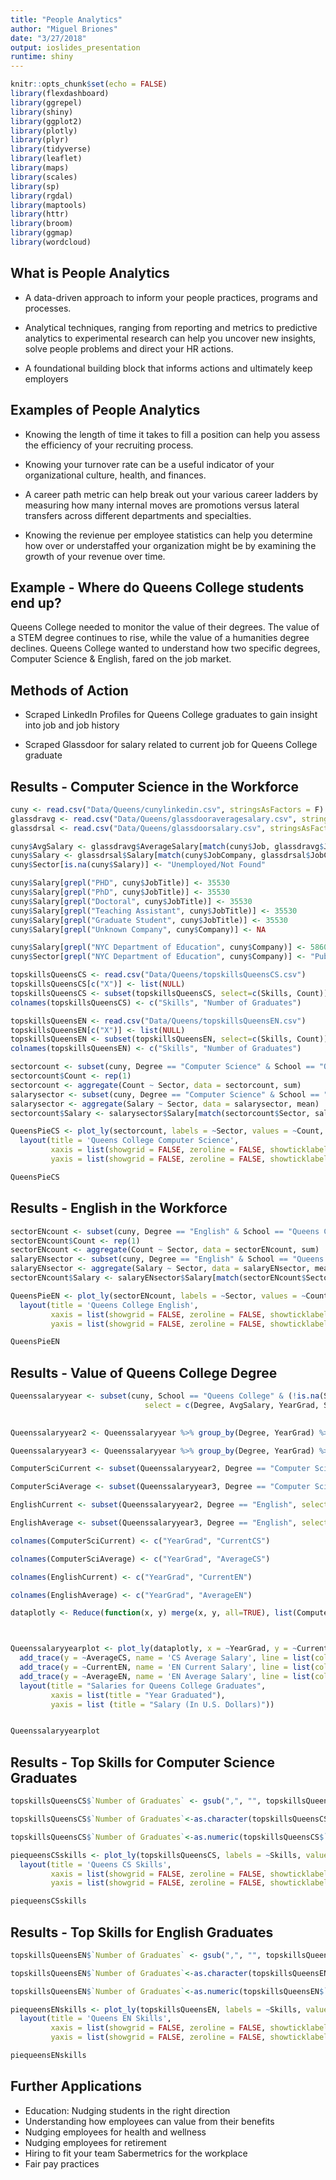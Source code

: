 ```yaml
---
title: "People Analytics"
author: "Miguel Briones"
date: "3/27/2018"
output: ioslides_presentation
runtime: shiny
---
```


```r
knitr::opts_chunk$set(echo = FALSE)
library(flexdashboard)
library(ggrepel)
library(shiny)
library(ggplot2)
library(plotly)
library(plyr)
library(tidyverse)
library(leaflet)
library(maps)
library(scales)
library(sp)
library(rgdal)
library(maptools)
library(httr)
library(broom)
library(ggmap)
library(wordcloud)
```

## What is People Analytics

- A data-driven approach to inform your people practices, programs and processes.

- Analytical techniques, ranging from reporting and metrics to predictive analytics to experimental research can help you uncover new insights, solve people problems and direct your HR actions.

- A foundational building block that informs actions and ultimately keep employers 


## Examples of People Analytics
- Knowing the length of time it takes to fill a position can help you assess the efficiency of your recruiting process.

- Knowing your turnover rate can be a useful indicator of your organizational culture, health, and finances.

- A career path  metric can help break out your various career ladders by measuring how many internal moves are   promotions versus lateral transfers across different departments and specialties.

- Knowing the revienue per employee statistics can help you determine how over or understaffed your organization might be by examining the growth of your revenue over time.

## Example - Where do Queens College students end up?

Queens College needed to monitor the value of their degrees. The value of a STEM degree continues to rise, while the value of a humanities degree declines. Queens College wanted to understand how two specific degrees, Computer Science & English, fared on the job market.

## Methods of Action

- Scraped LinkedIn Profiles for Queens College graduates to gain insight into job and job history

- Scraped Glassdoor for salary related to current job for Queens College graduate

## Results - Computer Science in the Workforce
```r
cuny <- read.csv("Data/Queens/cunylinkedin.csv", stringsAsFactors = F)
glassdravg <- read.csv("Data/Queens/glassdooraveragesalary.csv", stringsAsFactors = F)
glassdrsal <- read.csv("Data/Queens/glassdoorsalary.csv", stringsAsFactors = F)

cuny$AvgSalary <- glassdravg$AverageSalary[match(cuny$Job, glassdravg$Job)]
cuny$Salary <- glassdrsal$Salary[match(cuny$JobCompany, glassdrsal$JobCompany)]
cuny$Sector[is.na(cuny$Salary)] <- "Unemployed/Not Found"

cuny$Salary[grepl("PHD", cuny$JobTitle)] <- 35530
cuny$Salary[grepl("PhD", cuny$JobTitle)] <- 35530
cuny$Salary[grepl("Doctoral", cuny$JobTitle)] <- 35530
cuny$Salary[grepl("Teaching Assistant", cuny$JobTitle)] <- 35530
cuny$Salary[grepl("Graduate Student", cuny$JobTitle)] <- 35530
cuny$Salary[grepl("Unknown Company", cuny$Company)] <- NA

cuny$Salary[grepl("NYC Department of Education", cuny$Company)] <- 58600
cuny$Sector[grepl("NYC Department of Education", cuny$Company)] <- "Public Education"

topskillsQueensCS <- read.csv("Data/Queens/topskillsQueensCS.csv")
topskillsQueensCS[c("X")] <- list(NULL)
topskillsQueensCS <- subset(topskillsQueensCS, select=c(Skills, Count))
colnames(topskillsQueensCS) <- c("Skills", "Number of Graduates")

topskillsQueensEN <- read.csv("Data/Queens/topskillsQueensEN.csv")
topskillsQueensEN[c("X")] <- list(NULL)
topskillsQueensEN <- subset(topskillsQueensEN, select=c(Skills, Count))
colnames(topskillsQueensEN) <- c("Skills", "Number of Graduates")

sectorcount <- subset(cuny, Degree == "Computer Science" & School == "Queens College", select = c(Sector, Salary))
sectorcount$Count <- rep(1)
sectorcount <- aggregate(Count ~ Sector, data = sectorcount, sum)
salarysector <- subset(cuny, Degree == "Computer Science" & School == "Queens College", select = c(Sector, Salary))
salarysector <- aggregate(Salary ~ Sector, data = salarysector, mean)
sectorcount$Salary <- salarysector$Salary[match(sectorcount$Sector, salarysector$Sector)]

QueensPieCS <- plot_ly(sectorcount, labels = ~Sector, values = ~Count, type = 'pie',textposition = 'outside',textinfo = 'label+percent', hoverinfo = 'text', text = ~paste('Average Salary of $', round(Salary))) %>%
  layout(title = 'Queens College Computer Science',
         xaxis = list(showgrid = FALSE, zeroline = FALSE, showticklabels = FALSE),
         yaxis = list(showgrid = FALSE, zeroline = FALSE, showticklabels = FALSE))

QueensPieCS
```

## Results - English in the Workforce
```r
sectorENcount <- subset(cuny, Degree == "English" & School == "Queens College", select = c(Sector, Salary))
sectorENcount$Count <- rep(1)
sectorENcount <- aggregate(Count ~ Sector, data = sectorENcount, sum)
salaryENsector <- subset(cuny, Degree == "English" & School == "Queens College", select = c(Sector, Salary))
salaryENsector <- aggregate(Salary ~ Sector, data = salaryENsector, mean)
sectorENcount$Salary <- salaryENsector$Salary[match(sectorENcount$Sector, salaryENsector$Sector)]

QueensPieEN <- plot_ly(sectorENcount, labels = ~Sector, values = ~Count, type = 'pie',textposition = 'outside',textinfo = 'label+percent', hoverinfo = 'text', text = ~paste('Average Salary of $', round(Salary))) %>%
  layout(title = 'Queens College English',
         xaxis = list(showgrid = FALSE, zeroline = FALSE, showticklabels = FALSE),
         yaxis = list(showgrid = FALSE, zeroline = FALSE, showticklabels = FALSE))

QueensPieEN
```


## Results - Value of Queens College Degree
```r
Queenssalaryyear <- subset(cuny, School == "Queens College" & (!is.na(Salary)), 
                              select = c(Degree, AvgSalary, YearGrad, Salary))

     
Queenssalaryyear2 <- Queenssalaryyear %>% group_by(Degree, YearGrad) %>% summarize(Current = mean(Salary))

Queenssalaryyear3 <- Queenssalaryyear %>% group_by(Degree, YearGrad) %>% summarize(Average = mean(AvgSalary))

ComputerSciCurrent <- subset(Queenssalaryyear2, Degree == "Computer Science", select = c(YearGrad, Current))

ComputerSciAverage <- subset(Queenssalaryyear3, Degree == "Computer Science", select = c(YearGrad, Average))

EnglishCurrent <- subset(Queenssalaryyear2, Degree == "English", select = c(YearGrad, Current))

EnglishAverage <- subset(Queenssalaryyear3, Degree == "English", select = c(YearGrad, Average))

colnames(ComputerSciCurrent) <- c("YearGrad", "CurrentCS")

colnames(ComputerSciAverage) <- c("YearGrad", "AverageCS")

colnames(EnglishCurrent) <- c("YearGrad", "CurrentEN")

colnames(EnglishAverage) <- c("YearGrad", "AverageEN")

dataplotly <- Reduce(function(x, y) merge(x, y, all=TRUE), list(ComputerSciAverage, ComputerSciCurrent, EnglishAverage, EnglishCurrent))



Queenssalaryyearplot <- plot_ly(dataplotly, x = ~YearGrad, y = ~CurrentCS, name = 'CS Current Salary', type = 'scatter', mode = 'lines', line = list(color = 'rgb(0, 0, 128)', width = 4)) %>%
  add_trace(y = ~AverageCS, name = 'CS Average Salary', line = list(color = 'rgb(65,105,225)', width = 4, dash = 'dash')) %>%
  add_trace(y = ~CurrentEN, name = 'EN Current Salary', line = list(color = 'rgb(139,0,0)', width = 4)) %>%
  add_trace(y = ~AverageEN, name = 'EN Average Salary', line = list(color = 'rgb(250,128,114)', width = 4, dash = 'dash')) %>%
  layout(title = "Salaries for Queens College Graduates",
         xaxis = list(title = "Year Graduated"),
         yaxis = list (title = "Salary (In U.S. Dollars)"))


Queenssalaryyearplot 
```

## Results - Top Skills for Computer Science Graduates
```r
topskillsQueensCS$`Number of Graduates` <- gsub(",", "", topskillsQueensCS$`Number of Graduates`)

topskillsQueensCS$`Number of Graduates`<-as.character(topskillsQueensCS$`Number of Graduates`)

topskillsQueensCS$`Number of Graduates`<-as.numeric(topskillsQueensCS$`Number of Graduates`)

piequeensCSskills <- plot_ly(topskillsQueensCS, labels = ~Skills, values = ~`Number of Graduates`, type = 'pie',textposition = 'outside',textinfo = 'label') %>%
  layout(title = 'Queens CS Skills',
         xaxis = list(showgrid = FALSE, zeroline = FALSE, showticklabels = FALSE),
         yaxis = list(showgrid = FALSE, zeroline = FALSE, showticklabels = FALSE))

piequeensCSskills
```

## Results - Top Skills for English Graduates
```r
topskillsQueensEN$`Number of Graduates` <- gsub(",", "", topskillsQueensEN$`Number of Graduates`)

topskillsQueensEN$`Number of Graduates`<-as.character(topskillsQueensEN$`Number of Graduates`)

topskillsQueensEN$`Number of Graduates`<-as.numeric(topskillsQueensEN$`Number of Graduates`)

piequeensENskills <- plot_ly(topskillsQueensEN, labels = ~Skills, values = ~`Number of Graduates`, type = 'pie',textposition = 'outside',textinfo = 'label') %>%
  layout(title = 'Queens EN Skills',
         xaxis = list(showgrid = FALSE, zeroline = FALSE, showticklabels = FALSE),
         yaxis = list(showgrid = FALSE, zeroline = FALSE, showticklabels = FALSE))

piequeensENskills
```


## Further Applications
- Education: Nudging students in the right direction
- Understanding how employees can value from their benefits
- Nudging employees for health and wellness
- Nudging employees for retirement
- Hiring to fit your team  Sabermetrics for the workplace
- Fair pay practices

